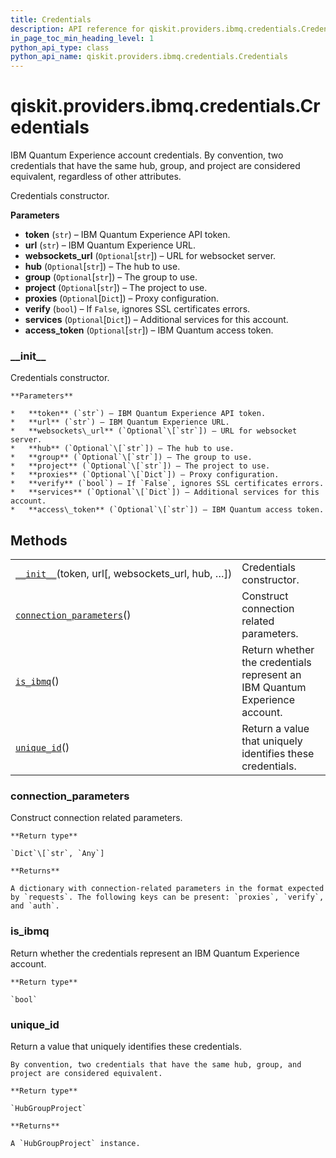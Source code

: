 ```yaml
---
title: Credentials
description: API reference for qiskit.providers.ibmq.credentials.Credentials
in_page_toc_min_heading_level: 1
python_api_type: class
python_api_name: qiskit.providers.ibmq.credentials.Credentials
---
```


# qiskit.providers.ibmq.credentials.Credentials

<Class id="qiskit.providers.ibmq.credentials.Credentials" isDedicatedPage={true} github="https://github.com/qiskit/qiskit-ibmq-provider/tree/stable/0.14/qiskit/providers/ibmq/credentials/credentials.py" signature="Credentials(token, url, websockets_url=None, hub=None, group=None, project=None, proxies=None, verify=True, services=None, access_token=None)">
  IBM Quantum Experience account credentials.

  <Admonition title="Note" type="note">
    By convention, two credentials that have the same hub, group, and project are considered equivalent, regardless of other attributes.
  </Admonition>

  Credentials constructor.

  **Parameters**

  *   **token** (`str`) – IBM Quantum Experience API token.
  *   **url** (`str`) – IBM Quantum Experience URL.
  *   **websockets\_url** (`Optional`\[`str`]) – URL for websocket server.
  *   **hub** (`Optional`\[`str`]) – The hub to use.
  *   **group** (`Optional`\[`str`]) – The group to use.
  *   **project** (`Optional`\[`str`]) – The project to use.
  *   **proxies** (`Optional`\[`Dict`]) – Proxy configuration.
  *   **verify** (`bool`) – If `False`, ignores SSL certificates errors.
  *   **services** (`Optional`\[`Dict`]) – Additional services for this account.
  *   **access\_token** (`Optional`\[`str`]) – IBM Quantum access token.

  ### \_\_init\_\_

  <Function id="qiskit.providers.ibmq.credentials.Credentials.__init__" signature="__init__(token, url, websockets_url=None, hub=None, group=None, project=None, proxies=None, verify=True, services=None, access_token=None)">
    Credentials constructor.

    **Parameters**

    *   **token** (`str`) – IBM Quantum Experience API token.
    *   **url** (`str`) – IBM Quantum Experience URL.
    *   **websockets\_url** (`Optional`\[`str`]) – URL for websocket server.
    *   **hub** (`Optional`\[`str`]) – The hub to use.
    *   **group** (`Optional`\[`str`]) – The group to use.
    *   **project** (`Optional`\[`str`]) – The project to use.
    *   **proxies** (`Optional`\[`Dict`]) – Proxy configuration.
    *   **verify** (`bool`) – If `False`, ignores SSL certificates errors.
    *   **services** (`Optional`\[`Dict`]) – Additional services for this account.
    *   **access\_token** (`Optional`\[`str`]) – IBM Quantum access token.
  </Function>

  ## Methods

  |                                                                                                                                                                         |                                                                             |
  | ----------------------------------------------------------------------------------------------------------------------------------------------------------------------- | --------------------------------------------------------------------------- |
  | [`__init__`](#qiskit.providers.ibmq.credentials.Credentials.__init__ "qiskit.providers.ibmq.credentials.Credentials.__init__")(token, url\[, websockets\_url, hub, …])  | Credentials constructor.                                                    |
  | [`connection_parameters`](#qiskit.providers.ibmq.credentials.Credentials.connection_parameters "qiskit.providers.ibmq.credentials.Credentials.connection_parameters")() | Construct connection related parameters.                                    |
  | [`is_ibmq`](#qiskit.providers.ibmq.credentials.Credentials.is_ibmq "qiskit.providers.ibmq.credentials.Credentials.is_ibmq")()                                           | Return whether the credentials represent an IBM Quantum Experience account. |
  | [`unique_id`](#qiskit.providers.ibmq.credentials.Credentials.unique_id "qiskit.providers.ibmq.credentials.Credentials.unique_id")()                                     | Return a value that uniquely identifies these credentials.                  |

  ### connection\_parameters

  <Function id="qiskit.providers.ibmq.credentials.Credentials.connection_parameters" signature="connection_parameters()">
    Construct connection related parameters.

    **Return type**

    `Dict`\[`str`, `Any`]

    **Returns**

    A dictionary with connection-related parameters in the format expected by `requests`. The following keys can be present: `proxies`, `verify`, and `auth`.
  </Function>

  ### is\_ibmq

  <Function id="qiskit.providers.ibmq.credentials.Credentials.is_ibmq" signature="is_ibmq()">
    Return whether the credentials represent an IBM Quantum Experience account.

    **Return type**

    `bool`
  </Function>

  ### unique\_id

  <Function id="qiskit.providers.ibmq.credentials.Credentials.unique_id" signature="unique_id()">
    Return a value that uniquely identifies these credentials.

    By convention, two credentials that have the same hub, group, and project are considered equivalent.

    **Return type**

    `HubGroupProject`

    **Returns**

    A `HubGroupProject` instance.
  </Function>
</Class>

